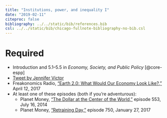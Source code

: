```yaml
---
title: "Institutions, power, and inequality I"
date: "2019-02-11"
citeproc: false
bibliography: ../../static/bib/references.bib
csl: ../../static/bib/chicago-fullnote-bibliography-no-bib.csl
---
```


# Required

- <i class="fas fa-book"></i> Introduction and 5.1–5.5 in *Economy, Society, and Public Policy* [@core-espp]
- <i class="fab fa-twitter-square"></i> [Tweet by Jennifer Victor](https://twitter.com/jennifernvictor/status/1042181507480203264)
- <i class="fas fa-podcast"></i> Freakonomics Radio, ["Earth 2.0: What Would Our Economy Look Like?,"](http://freakonomics.com/podcast/earth-2-0-economics-edition-part-1/) April 12, 2017
- At least one of these episodes (both if you're adventurous):
    - <i class="fas fa-podcast"></i> Planet Money, ["The Dollar at the Center of the World,"](https://www.npr.org/sections/money/2014/07/16/331743569/episode-552-the-dollar-at-the-center-of-the-world) episode 553, July 16, 2014
    - <i class="fas fa-podcast"></i> Planet Money, ["Retraining Day,"](https://www.npr.org/sections/money/2017/01/27/512060753/episode-750-retraining-day) episode 750, January 27, 2017
